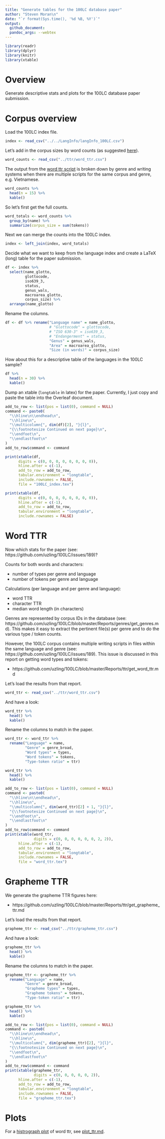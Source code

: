 ```yaml
---
title: "Generate tables for the 100LC database paper"
author: "Steven Moran\n"
date: "`r format(Sys.time(), '%d %B, %Y')`"
output:
  github_document:
  pandoc_args: --webtex
---
```


```r
library(readr)
library(dplyr)
library(knitr)
library(xtable)
```

# Overview

Generate descriptive stats and plots for the 100LC database paper submission.


# Corpus overview

Load the 100LC index file.

```r
index <- read_csv("../../LangInfo/langInfo_100LC.csv")
```

Let's add in the corpus sizes by word counts (as suggested [here](https://github.com/uzling/100LC/pull/193)).

```r
word_counts <- read_csv("../ttr/word_ttr.csv")
```

The output from the [word ttr script](https://github.com/uzling/100LC/blob/master/Reports/ttr/word_ttr.csv) is broken down by genre and writing systems when there are multiple scripts for the same corpus and genre, e.g. Vietnamese.

```r
word_counts %>%
  head(n = 15) %>%
  kable()
```

So let's first get the full counts.

```r
word_totals <- word_counts %>%
  group_by(name) %>%
  summarize(corpus_size = sum(tokens))
```

Next we can merge the counts into the 100LC index.

```r
index <- left_join(index, word_totals)
```

Decide what we want to keep from the language index and create a LaTeX (long) table for the paper submission.

```r
df <- index %>%
  select(name_glotto,
         glottocode,
         iso639_3,
         status,
         genus_wals,
         macroarea_glotto,
         corpus_size) %>%
  arrange(name_glotto)
```

Rename the columns.

```r
df <- df %>% rename("Language name" = name_glotto,
                    # "Glottocode" = glottocode,
                    # "ISO 630-3" = iso639_3,
                    # "Endangerment" = status,
                    "Genus" = genus_wals,
                    "Area" = macroarea_glotto,
                    "Size (in words)" = corpus_size)
```

How about this for a descriptive table of the languages in the 100LC sample?


```r
df %>%
  head(n = 30) %>%
  kable()
```

Dump an xtable (`longtable` in latex) for the paper. Currently, I just copy and paste the table into the Overleaf document.

```r
add_to_row <- list(pos = list(0), command = NULL)
command <- paste0(
  "\\hline\n\\endhead\n",
  "\\hline\n",
  "\\multicolumn{", dim(df)[2], "}{l}",
  "{\\footnotesize Continued on next page}\n",
  "\\endfoot\n",
  "\\endlastfoot\n"
)
add_to_row$command <- command

print(xtable(df,
      digits = c(0, 0, 0, 0, 0, 0, 0, 0)),
      hline.after = c(-1),
      add_to_row = add_to_row,
      tabular.environment = "longtable",
      include.rownames = FALSE,
      file = "100LC_index.tex")

print(xtable(df,
      digits = c(0, 0, 0, 0, 0, 0, 0, 0)),
      hline.after = c(-1),
      add_to_row = add_to_row,
      tabular.environment = "longtable",
      include.rownames = FALSE)
```

# Word TTR

Now which stats for the paper (see: https://github.com/uzling/100LC/issues/189)?

Counts for both words and characters:

* number of types per genre and language
* number of tokens per genre and language

Calculations (per language and per genre and language):

* word TTR
* character TTR
* median word length (in characters)

Genres are represented by corpus IDs in the database (see: https://github.com/uzling/100LC/blob/master/Reports/genres/get_genres.md). This makes it easy to extract the pertinent file(s) per genre and to do the various type / token counts.

However, the 100LC corpus contains multiple writing scripts in files within the same language and genre (see: https://github.com/uzling/100LC/issues/189). This issue is discussed in this report on getting word types and tokens:

* https://github.com/uzling/100LC/blob/master/Reports/ttr/get_word_ttr.md

Let's load the results from that report.

```r
word_ttr <- read_csv("../ttr/word_ttr.csv")
```

And have a look:

```r
word_ttr %>%
  head() %>%
  kable()
```

Rename the columns to match in the paper.

```r
word_ttr <- word_ttr %>%
  rename("Language" = name,
         "Genre" = genre_broad,
         "Word types" = types,
         "Word tokens" = tokens,
         "Type-token ratio" = ttr)

word_ttr %>%
  head() %>%
  kable()
```

```r
add_to_row <- list(pos = list(0), command = NULL)
command <- paste0(
  "\\hline\n\\endhead\n",
  "\\hline\n",
  "\\multicolumn{", dim(word_ttr)[2] + 1, "}{l}",
  "{\\footnotesize Continued on next page}\n",
  "\\endfoot\n",
  "\\endlastfoot\n"
)
add_to_row$command <- command
print(xtable(word_ttr,
             digits = c(0, 0, 0, 0, 0, 0, 2, 2)),
      hline.after = c(-1),
      add_to_row = add_to_row,
      tabular.environment = "longtable",
      include.rownames = FALSE,
      file = "word_ttr.tex")
```

# Grapheme TTR

We generate the grapheme TTR figures here:

* https://github.com/uzling/100LC/blob/master/Reports/ttr/get_grapheme_ttr.md

Let's load the results from that report.

```r
grapheme_ttr <- read_csv("../ttr/grapheme_ttr.csv")
```

And have a look:

```r
grapheme_ttr %>%
  head() %>%
  kable()
```

Rename the columns to match in the paper.

```r
grapheme_ttr <- grapheme_ttr %>%
  rename("Language" = name,
         "Genre" = genre_broad,
         "Grapheme types" = types,
         "Grapheme tokens" = tokens,
         "Type-token ratio" = ttr)

grapheme_ttr %>%
  head() %>%
  kable()
```

```r
add_to_row <- list(pos = list(0), command = NULL)
command <- paste0(
  "\\hline\n\\endhead\n",
  "\\hline\n",
  "\\multicolumn{", dim(grapheme_ttr)[2], "}{l}",
  "{\\footnotesize Continued on next page}\n",
  "\\endfoot\n",
  "\\endlastfoot\n"
)
add_to_row$command <- command
print(xtable(grapheme_ttr,
             digits = c(0, 0, 0, 0, 0, 2)),
      hline.after = c(-1),
      add_to_row = add_to_row,
      tabular.environment = "longtable",
      include.rownames = FALSE,
      file = "grapheme_ttr.tex")
```

# Plots

For a [histrograph plot](https://github.com/uzling/100LC/pull/193) of word ttr, see [plot_ttr.md](../ttr/plot_ttr.md).

